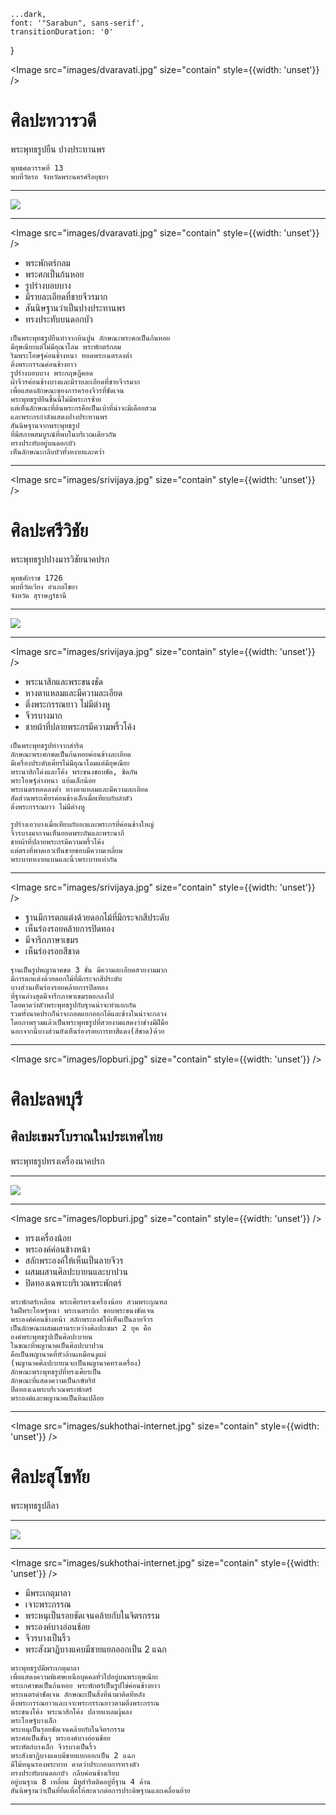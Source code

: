 
    ...dark,
    font: '"Sarabun", sans-serif',
    transitionDuration: '0'
}


<Image src="images/dvaravati.jpg" size="contain" style={{width: 'unset'}} />

<Head>
    <title>Iconography</title>
    <link href="https://fonts.googleapis.com/css?family=Sarabun:400,700&amp;subset=thai" rel="stylesheet" />
</Head>

# ศิลปะ<Nobr>ทวารวดี</Nobr>

พระพุทธรูปยืน <Nobr>ปางประทานพร</Nobr>

```notes
พุทธศตวรรษที่ 13
พบที่วัดรอ จังหวัดพระนครศรีอยุธยา
```

---

<Image src="images/dvaravati.jpg" size="contain" />

---


<Image src="images/dvaravati.jpg" size="contain" style={{width: 'unset'}} />

* พระพักตร์กลม
* พระศกเป็นก้นหอย
* รูปร่างบอบบาง
* มีรายละเอียดที่ชายจีวรมาก
* สันนิษฐานว่าเป็นปางประทานพร
* ทรงประทับบนดอกบัว

```notes
เป็นพระพุทธรูปยืนทำจากหินปูน ลักษณะพระศกเป็นก้นหอย
มีอุษณียะแต่ไม่มีอุณาโลม พระพักตร์กลม
ริมพระโอษฐ์ค่อนข้างหนา ทอดพระเนตรลงต่ำ
ติ่งพระกรรณค่อนข้างยาว
รูปร่างบอบบาง พระกฤษฎีคอด
ผ้าจีวรค่อนข้างบางและมีรายละเอียดที่ชายจีวรมาก
เพื่อแสดงลักษณะของการครองจีวรที่ชัดเจน
พระพุทธรูปยืนชิ้นนี้ไม่มีพระกรซ้าย
แต่เห็นลักษณะที่ต้นพระกรคือเป็นเบ้าที่น่าจะมีเดือยสวม
และพระกรกำลังแสดงปางประทานพร
สันนิษฐานจากพระพุทธรูป
ที่มีสภาพสมบูรณ์ที่พบในบริเวณเดียวกัน
ทรงประทับอยู่บนดอกบัว
เห็นลักษณะกลีบบัวทั้งหงายและคว่ำ
```

---


<Image src="images/srivijaya.jpg" size="contain" style={{width: 'unset'}} />

# ศิลปะ<Nobr>ศรีวิชัย</Nobr>

พระพุทธรูปปาง<Nobr>มารวิชัยนาคปรก</Nobr>

```notes
พุทธศักราช 1726
พบที่วัดเวียง อำเภอไชยา
จังหวัด สุราษฎร์ธานี
```

---

<Image src="images/srivijaya.jpg" size="contain" />

---


<Image src="images/srivijaya.jpg" size="contain" style={{width: 'unset'}} />

* พระนาสิกและพระขนงชัด
* หางตาแหลมและมีความละเอียด
* ติ่งพระกรรณยาว ไม่มีต่างหู
* จีวรบางมาก
* ชายผ้าที่ปลายพระกรมีความพริ้วโค้ง

```notes
เป็นพระพุทธรูปทำจากสำริด
ลักษณะพระศกขดเป็นก้นหอยค่อนข้างละเอียด
มีเครื่องประดับเศียรไม่มีอุณาโลมแต่มีอุษณียะ
พระนาสิกโด่งและโค้ง พระขนงชอบชัด, ชิดกัน
พระโอษฐ์ล่างหนา แย้มเล็กน้อย
พระเนตรทอดลงต่ำ หางตาแหลมและมีความละเอียด
สัดส่วนพระเศียรค่อนข้างเล็กเมื่อเทียบกับลำตัว
ติ่งพระกรรณยาว ไม่มีต่างหู

รูปร่างเอวบางเมื่อเทียบกับอกและพระกรที่ค่อนข้างใหญ่
จีวรบางมากจนเห็นยอดพระถันและพระนาภี
ชายผ้าที่ปลายพระกรมีความพริ้วโค้ง
แต่ตรงที่พาดเอวเห็นชายขอบมีความเหลี่ยม
พระบาทหงายแบนและนิ้วพระบาทเท่ากัน
```

---


<Image src="images/srivijaya.jpg" size="contain" style={{width: 'unset'}} />

* ฐานมีการตกแต่งด้วยดอกไม้ที่มีกระจกสีประดับ
* เห็นร่องรอยคล้ายการปิดทอง
* มีจารึกภาษาเขมร
* เห็นร่องรอยสีชาด

```notes
ฐานเป็นรูปพญานาคขด 3 ชั้น มีความละเอียดสวยงามมาก
มีการตกแต่งด้วยดอกไม้ที่มีกระจกสีประดับ
บางส่วนเห็นร่องรอยคล้ายการปิดทอง
ที่ฐานล่างสุดมีจารึกภาษาเขมรตอกลงไป
โดยคาดว่าตัวพระพุทธรูปกับฐานน่าจะทำแยกกัน
รวมทั้งนาคปรกก็น่าจะถอดแยกออกได้และข้างในน่าจะกลวง
โดยภาพรวมแล้วเป็นพระพุทธรูปที่สวยงามแสดงว่าช่างมีฝีมือ
นอกจากนี้บางส่วนยังเห็นร่องรอยการทาสีแดง(สีชาด)ด้วย
```

---


<Image src="images/lopburi.jpg" size="contain" style={{width: 'unset'}} />

# ศิลปะ<Nobr>ลพบุรี</Nobr>
## ศิลปะเขมรโบราณในประเทศไทย

พระพุทธรูป<Nobr>ทรงเครื่องนาคปรก</Nobr>

---

<Image src="images/lopburi.jpg" size="contain" />

---


<Image src="images/lopburi.jpg" size="contain" style={{width: 'unset'}} />

* ทรงเครื่องน้อย
* พระองค์ค่อนข้างหน้า
* สลักพระองค์ให้เห็นเป็นลายจีวร
* ผสมผสานศิลปะบายนและบาปวน
* ปิดทองเฉพาะบริเวณพระพักตร์

```notes
พระพักตร์เหลี่ยม พระเศียรทรงเครื่องน้อย สวมพระกุณฑล
ริมฝีพระโอษฐ์หนา พระเนตรเบิก ขอบพระขนงชัดเจน
พระองค์ค่อนข้างหน้า สลักพระองค์ให้เห็นเป็นลายจีวร
เป็นลักษณะผสมผสานระหว่างศิลปะเขมร 2 ยุค คือ
องค์พระพุทธรูปเป็นศิลปะบายน
ในขณะที่พญานาคเป็นศิลปะบาปวน
คือเป็นพญานาคที่หัวล้านเหมือนงูแผ่
(พญานาคศิลปะบายนจะเป็นพญานาคทรงเครื่อง)
ลักษณะพระพุทธรูปที่ทรงเศียรเป็น
ลักษณะที่แสดงความเป็นกษัตริย์
ปิดทองเฉพาะบริเวณพระพักตร์
พระองค์และพญานาคเป็นหินเปลือย
```

---


<Image src="images/sukhothai-internet.jpg" size="contain" style={{width: 'unset'}} />

# ศิลปะ<Nobr>สุโขทัย</Nobr>

พระพุทธรูปลีลา

---

<Image src="images/sukhothai-internet.jpg" size="contain" />

---


<Image src="images/sukhothai-internet.jpg" size="contain" style={{width: 'unset'}} />

* มีพระเกตุมาลา
* เจาะพระกรรณ
* พระหนุเป็นรอยชัดเจนคล้ายกับในจิตรกรรม
* พระองค์บางอ่อนช้อย
* จีวรบางเป็นริ้ว
* พระสังฆาฏิบางแคบมีชายแยกออกเป็น 2 แฉก

```notes
พระพุทธรูปมีพระเกตุมาลา
เพื่อแสดงความพิเศษเหนือบุคคลทั่วไปอยู่บนพระอุษณียะ
พระเกศาขดเป็นก้นหอย พระพักตร์เป็นรูปไข่ค่อนข้างยาว
พระเนตรดำชัดเจน ลักษณะเป็นสิ่งที่นำมาติดทีหลัง
ติ่งพระกรรณยาวและเจาะพระกรรณยาวตามติ่งพระกรรณ
พระขนงโค้ง พระนาสิกโค้ง ปลายแหลมงุ้มลง
พระโอษฐ์บางเล็ก
พระหนุเป็นรอยชัดเจนคล้ายกับในจิตรกรรม
พระศอเป็นชั้นๆ พระองค์บางอ่อนช้อย
พระหัตถ์บางเล็ก จีวรบางเป็นริ้ว
พระสังฆาฏิบางแคบมีชายแยกออกเป็น 2 แฉก
มีไม้หนุนรองพระบาท คาดว่าประกอบการทรงตัว
ทรงประทับบนดอกบัว กลีบค่อนข้างเรียบ
อยู่บนฐาน 8 เหลี่ยม มีหูสำริดติดอยู่ที่ฐาน 4 ด้าน
สันนิษฐานว่าเป็นที่ยึดเพื่อให้สะดวกต่อการประดิษฐานและเคลื่อนย้าย
```

---
